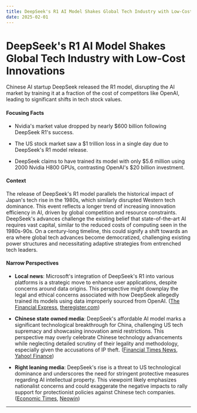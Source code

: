 ```yaml
---
title: DeepSeek's R1 AI Model Shakes Global Tech Industry with Low-Cost Innovations
date: 2025-02-01
---
```


# DeepSeek's R1 AI Model Shakes Global Tech Industry with Low-Cost Innovations

Chinese AI startup DeepSeek released the R1 model, disrupting the AI market by training it at a fraction of the cost of competitors like OpenAI, leading to significant shifts in tech stock values.

#### Focusing Facts

- Nvidia's market value dropped by nearly $600 billion following DeepSeek R1's success.

- The US stock market saw a $1 trillion loss in a single day due to DeepSeek's R1 model release.

- DeepSeek claims to have trained its model with only $5.6 million using 2000 Nvidia H800 GPUs, contrasting OpenAI's $20 billion investment.

#### Context

The release of DeepSeek's R1 model parallels the historical impact of Japan's tech rise in the 1980s, which similarly disrupted Western tech dominance. This event reflects a longer trend of increasing innovation efficiency in AI, driven by global competition and resource constraints. DeepSeek's advances challenge the existing belief that state-of-the-art AI requires vast capital, similar to the reduced costs of computing seen in the 1980s-90s. On a century-long timeline, this could signify a shift towards an era where global tech advances become democratized, challenging existing power structures and necessitating adaptive strategies from entrenched tech leaders.

#### Narrow Perspectives

- **Local news**: Microsoft's integration of DeepSeek's R1 into various platforms is a strategic move to enhance user applications, despite concerns around data origins. This perspective might downplay the legal and ethical concerns associated with how DeepSeek allegedly trained its models using data improperly sourced from OpenAI. ([The Financial Express](https://www.financialexpress.com/life/technology-microsoft-brings-deepseeks-r1-ai-model-to-azure-ai-foundry-github-3731423/), [theregister.com](https://www.theregister.com/2025/01/30/microsoft_deepseek_azure_github/))

- **Chinese state owned media**: DeepSeek's affordable AI model marks a significant technological breakthrough for China, challenging US tech supremacy and showcasing innovation amid restrictions. This perspective may overly celebrate Chinese technology advancements while neglecting detailed scrutiny of their legality and methodology, especially given the accusations of IP theft. ([Financial Times News](https://www.ft.com/content/0e8d6f24-6d45-4de0-b209-8f2130341bae), [Yahoo! Finance](https://finance.yahoo.com/news/deepseek-isnt-only-low-cost-112700346.html))

- **Right leaning media**: DeepSeek's rise is a threat to US technological dominance and underscores the need for stringent protective measures regarding AI intellectual property. This viewpoint likely emphasizes nationalist concerns and could exaggerate the negative impacts to rally support for protectionist policies against Chinese tech companies. ([Economic Times](https://economictimes.indiatimes.com/news/international/global-trends/us-news-deepseek-china-ai-after-us-navy-congress-bans-deepseek-use-for-employees-did-chinas-ai-startup-copy-chatgpt-to-make-new-ai-chatbot/articleshow/117794663.cms), [Neowin](https://www.neowin.net/news/the-us-is-currently-investigating-if-deepseek-smuggled-advanced-nvidia-gpus-into-china/))

---
